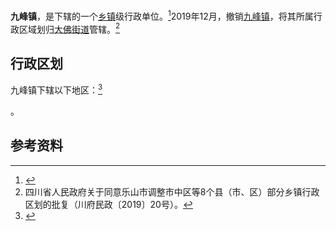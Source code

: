 {{中国乡级行政区|51/11/02/112/000}}

'''九峰镇'''，是{{PRC admin/fullname|51/11/02/112/000|3}}下辖的一个[[乡镇|乡镇]]级行政单位。<ref>{{PRC admin/ref sgc|{{PRC admin/parent|51/11/02/112/000}}}}</ref>2019年12月，撤销[[九峰镇|九峰镇]]，将其所属行政区域划归[[大佛街道|大佛街道]]管辖。<ref>四川省人民政府关于同意乐山市调整市中区等8个县（市、区）部分乡镇行政区划的批复（川府民政〔2019〕20号）。</ref>

== 行政区划 ==
九峰镇下辖以下地区：<ref>{{PRC admin/ref sgc|51/11/02/112/000}}</ref>

{{PRC admin/children|51/11/02/112/000}}。

== 参考资料 ==
{{reflist}}

{{PRC admin/navcat|51/11/02/112/000}}